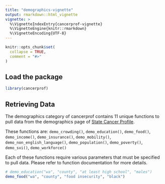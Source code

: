 ```yaml
---
title: "demographics-vignette"
output: rmarkdown::html_vignette
vignette: >
  %\VignetteIndexEntry{cancerprof-vignette}
  %\VignetteEngine{knitr::rmarkdown}
  %\VignetteEncoding{UTF-8}
---
```


```r
knitr::opts_chunk$set(
  collapse = TRUE,
  comment = "#>"
)
```

## Load the package
```r
library(cancerprof)
```

## Retrieving Data

The demographics category of cancerprof contains 11 unique functions to pull data from the demographics page of [State Cancer Profile](https://statecancerprofiles.cancer.gov/demographics/index.php).

These functions are: `demo_crowding()`, `demo_education()`, `demo_food()`, `demo_income()`, `demo_insurance()`, `demo_mobility()`, `demo_non_english_language()`, `demo_population()`, `demo_poverty()`, `demo_svi()`, `demo_workforce()`

Each of these functions require various parameters that must be specified to pull data. Please refer to function documentation for more details.


```r
# demo_education("wa", "county", "at least high school", "males")
demo_food("wa", "county", "food insecurity", "black")
```
